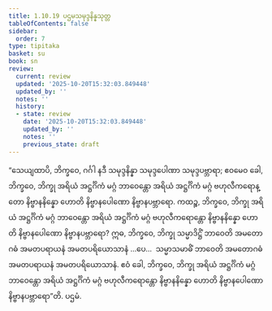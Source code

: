 ```yaml
---
title: 1.10.19 ပဌမသမုဒ္ဒနိန္နသုတ္တ
tableOfContents: false
sidebar:
  order: 7
type: tipitaka
basket: su
book: sn
review:
  current: review
  updated: '2025-10-20T15:32:03.849448'
  updated_by: ''
  notes: ''
  history:
  - state: review
    date: '2025-10-20T15:32:03.849448'
    updated_by: ''
    notes: ''
    previous_state: draft
---
```



<DynamicBreadcrumb />


<ReviewStatus review={frontmatter.review} showDetails={true} />

<HypothesisAnnotation frontmatter={frontmatter} />

<Division number="121" book="sn" e="ch" v="18" p="298">

<Paragraph number="236" book="sn">
“သေယျထာပိ, ဘိက္ခဝေ, ဂင်္ဂါ နဒီ သမုဒ္ဒနိန္နာ သမုဒ္ဒပေါဏာ သမုဒ္ဒပဗ္ဘာရာ; ဧဝမေဝ ခေါ, ဘိက္ခဝေ, ဘိက္ခု အရိယံ အဋ္ဌင်္ဂိကံ မဂ္ဂံ ဘာဝေန္တော အရိယံ အဋ္ဌင်္ဂိကံ မဂ္ဂံ ဗဟုလီကရောန္တော နိဗ္ဗာနနိန္နော ဟောတိ နိဗ္ဗာနပေါဏော နိဗ္ဗာနပဗ္ဘာရော. ကထဉ္စ, ဘိက္ခဝေ, ဘိက္ခု အရိယံ အဋ္ဌင်္ဂိကံ မဂ္ဂံ ဘာဝေန္တော အရိယံ အဋ္ဌင်္ဂိကံ မဂ္ဂံ ဗဟုလီကရောန္တော နိဗ္ဗာနနိန္နော ဟောတိ နိဗ္ဗာနပေါဏော နိဗ္ဗာနပဗ္ဘာရော? ဣဓ, ဘိက္ခဝေ, ဘိက္ခု သမ္မာဒိဋ္ဌိံ ဘာဝေတိ အမတောဂဓံ အမတပရာယနံ အမတပရိယောသာနံ …ပေ…  သမ္မာသမာဓိံ ဘာဝေတိ အမတောဂဓံ အမတပရာယနံ အမတပရိယောသာနံ. ဧဝံ ခေါ, ဘိက္ခဝေ, ဘိက္ခု အရိယံ အဋ္ဌင်္ဂိကံ မဂ္ဂံ ဘာဝေန္တော အရိယံ အဋ္ဌင်္ဂိကံ မဂ္ဂံ ဗဟုလီကရောန္တော နိဗ္ဗာနနိန္နော ဟောတိ နိဗ္ဗာနပေါဏော နိဗ္ဗာနပဗ္ဘာရော”တိ.

</Paragraph>
</Division>

<Paragraph number="237" type="center" book="sn">
ပဌမံ.
</Paragraph>
